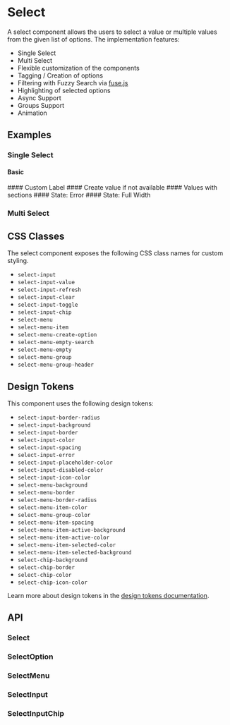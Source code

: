 
<Meta title="Docs/Components/Form/Select" />

# Select
A select component allows the users to select a value or multiple values from the given list of options. The
implementation features:

- Single Select
- Multi Select
- Flexible customization of the components
- Tagging / Creation of options
- Filtering with Fuzzy Search via [fuse.js](https://github.com/reaviz/react-use-fuzzy)
- Highlighting of selected options
- Async Support
- Groups Support
- Animation

## Examples
### Single Select
#### Basic
<Canvas sourceState="shown" of={SingleSelectStories.Basic} />
#### Custom Label
<Canvas of={SingleSelectStories.CustomLabels} />
#### Create value if not available
<Canvas of={SingleSelectStories.Createable} />
#### Values with sections
<Canvas of={SingleSelectStories.Groups} />
#### State: Error
<Canvas of={SingleSelectStories.Error} />
#### State: Full Width
<Canvas of={SingleSelectStories.FluidWidth} />

### Multi Select
<Canvas sourceState="shown" of={MultiSelectStories.Basic} />

## CSS Classes
The select component exposes the following CSS class names for custom
styling.

- `select-input`
- `select-input-value`
- `select-input-refresh`
- `select-input-clear`
- `select-input-toggle`
- `select-input-chip`
- `select-menu`
- `select-menu-item`
- `select-menu-create-option`
- `select-menu-empty-search`
- `select-menu-empty`
- `select-menu-group`
- `select-menu-group-header`

## Design Tokens
This component uses the following design tokens:

- `select-input-border-radius`
- `select-input-background`
- `select-input-border`
- `select-input-color`
- `select-input-spacing`
- `select-input-error`
- `select-input-placeholder-color`
- `select-input-disabled-color`
- `select-input-icon-color`
- `select-menu-background`
- `select-menu-border`
- `select-menu-border-radius`
- `select-menu-item-color`
- `select-menu-group-color`
- `select-menu-item-spacing`
- `select-menu-item-active-background`
- `select-menu-item-active-color`
- `select-menu-item-selected-color`
- `select-menu-item-selected-background`
- `select-chip-background`
- `select-chip-border`
- `select-chip-color`
- `select-chip-icon-color`

Learn more about design tokens in the [design tokens documentation](?path=/story/docs-design-tokens-getting-startedpage).

## API

### Select
<ArgsTable of={Select} />

### SelectOption
<ArgsTable of={SelectOption} />

### SelectMenu
<ArgsTable of={SelectMenu} />

### SelectInput
<ArgsTable of={SelectInput} />

### SelectInputChip
<ArgsTable of={SelectInputChip} />
